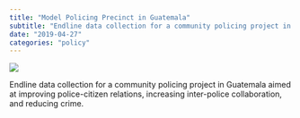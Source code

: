 ```yaml
---
title: "Model Policing Precinct in Guatemala"
subtitle: "Endline data collection for a community policing project in Guatemala aimed at improving police-citizen relations, increasing inter-police collaboration, and reducing crime."
date: "2019-04-27"
categories: "policy"
---
```


![](../../images/guatemala.png)


Endline data collection for a community policing project in Guatemala aimed at improving police-citizen relations, increasing inter-police collaboration, and reducing crime. 
